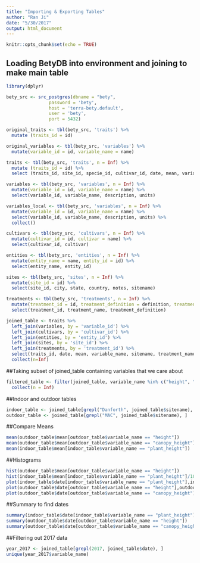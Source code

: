 ```yaml
---
title: "Importing & Exporting Tables"
author: "Ran Ji"
date: "5/30/2017"
output: html_document
---
```


```r
knitr::opts_chunk$set(echo = TRUE)
```

## Loading BetyDB into environment and joining to make main table
```r
library(dplyr)

bety_src <- src_postgres(dbname = "bety", 
                password = 'bety', 
                host = 'terra-bety.default', 
                user = 'bety', 
                port = 5432)

original_traits <- tbl(bety_src, 'traits') %>%
  mutate (traits_id = id) 

original_variables <- tbl(bety_src, 'variables') %>%
  mutate(variable_id = id, variable_name = name)

traits <- tbl(bety_src, 'traits', n = Inf) %>%
  mutate (traits_id = id) %>%
  select (traits_id, site_id, specie_id, cultivar_id, date, mean, variable_id, method_id, treatment_id, entity_id)

variables <- tbl(bety_src, 'variables', n = Inf) %>%
  mutate(variable_id = id, variable_name = name) %>%
  select(variable_id, variable_name, description, units)

variables_local <- tbl(bety_src, 'variables', n = Inf) %>%
  mutate(variable_id = id, variable_name = name) %>%
  select(variable_id, variable_name, description, units) %>%
  collect()

cultivars <- tbl(bety_src, 'cultivars', n = Inf) %>%
  mutate(cultivar_id = id, cultivar = name) %>%
  select(cultivar_id, cultivar)

entities <- tbl(bety_src, 'entities', n = Inf) %>%
  mutate(entity_name = name, entity_id = id) %>%
  select(entity_name, entity_id)

sites <- tbl(bety_src, 'sites', n = Inf) %>%
  mutate(site_id = id) %>%
  select(site_id, city, state, country, notes, sitename)

treatments <- tbl(bety_src, 'treatments', n = Inf) %>%
  mutate(treatment_id = id, treatment_definition = definition, treatment_name = name) %>%
  select(treatment_id, treatment_name, treatment_definition) 

joined_table <- traits %>%
  left_join(variables, by = 'variable_id') %>%
  left_join(cultivars, by = 'cultivar_id') %>%
  left_join(entities, by = 'entity_id') %>%
  left_join(sites, by = 'site_id') %>%
  left_join(treatments, by = 'treatment_id') %>%
  select(traits_id, date, mean, variable_name, sitename, treatment_name) %>%
  collect(n=Inf)
```

##Taking subset of joined_table containing variables that we care about
```r
filtered_table <- filter(joined_table, variable_name %in% c("height", "canopy_cover", "canopy_height", "perimeter", "aboveground_dry_biomass", "leaf_length", "leaf_width", "plant_height", "aboveground_fresh_biomass", "growth_respiration_coefficient", "germination_score", "stem_diameter", "emergence_count", "cultivar")) %>%
  collect(n = Inf)
```

##Indoor and outdoor tables
```r
indoor_table <- joined_table[grepl("Danforth", joined_table$sitename), ]
outdoor_table <- joined_table[grepl("MAC", joined_table$sitename), ]
```

##Compare Means
```r
mean(outdoor_table$mean[outdoor_table$variable_name == "height"])
mean(outdoor_table$mean[outdoor_table$variable_name == "canopy_height"])
mean(indoor_table$mean[indoor_table$variable_name == "plant_height"])
```

##Histograms
```r
hist(outdoor_table$mean[outdoor_table$variable_name == "height"])
hist(indoor_table$mean[indoor_table$variable_name == "plant_height"]/100)
plot(indoor_table$date[indoor_table$variable_name == "plant_height"],indoor_table$mean[indoor_table$variable_name == "plant_height"])
plot(outdoor_table$date[outdoor_table$variable_name == "height"],outdoor_table$mean[outdoor_table$variable_name == "height"])
plot(outdoor_table$date[outdoor_table$variable_name == "canopy_height"],outdoor_table$mean[outdoor_table$variable_name == "canopy_height"])
```

##Summary to find dates
```r
summary(indoor_table$date[indoor_table$variable_name == "plant_height"])
summary(outdoor_table$date[outdoor_table$variable_name == "height"])
summary(outdoor_table$date[outdoor_table$variable_name == "canopy_height"])
```

##Filtering out 2017 data
```r
year_2017 <- joined_table[grepl(2017, joined_table$date), ]
unique(year_2017$variable_name)
```

